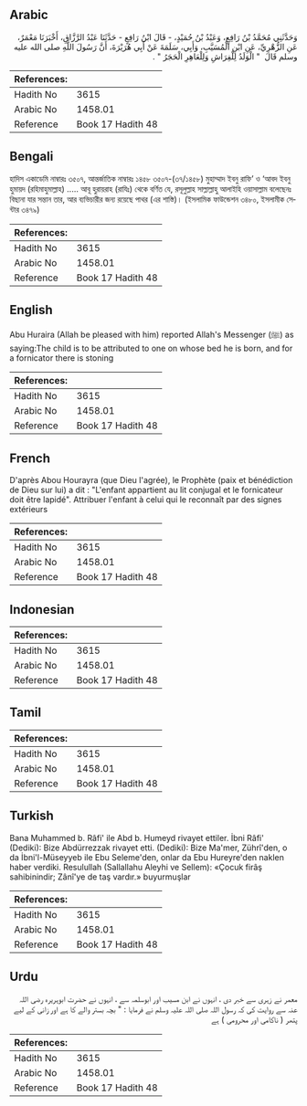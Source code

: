## Arabic


<div dir="rtl" lang="ar" style={{fontSize:'larger',backgroundColor:'#f8f9fa',padding:20}}>
وَحَدَّثَنِي مُحَمَّدُ بْنُ رَافِعٍ، وَعَبْدُ بْنُ حُمَيْدٍ، - قَالَ ابْنُ رَافِعٍ - حَدَّثَنَا عَبْدُ الرَّزَّاقِ، أَخْبَرَنَا مَعْمَرٌ، عَنِ الزُّهْرِيِّ، عَنِ ابْنِ الْمُسَيَّبِ، وَأَبِي، سَلَمَةَ عَنْ أَبِي هُرَيْرَةَ، أَنَّ رَسُولَ اللَّهِ صلى الله عليه وسلم قَالَ ‏ "‏ الْوَلَدُ لِلْفِرَاشِ وَلِلْعَاهِرِ الْحَجَرُ ‏"‏ ‏.‏
</div>
<div style={{backgroundColor:'#f8f9fa',padding:20, marginBottom: 10}}><table> <thead> <tr> <th>References:</th> <th></th> </tr> </thead> <tbody><tr><td>Hadith No</td><td>3615</td></tr><tr><td>Arabic No</td><td>1458.01</td></tr><tr><td>Reference</td><td>Book 17 Hadith 48</td></tr></tbody></table></div>

## Bengali


<div dir="ltr" lang="bn" style={{fontSize:'larger',backgroundColor:'#f8f9fa',padding:20}}>
হাদিস একাডেমি নাম্বারঃ ৩৫০৭, আন্তর্জাতিক নাম্বারঃ ১৪৫৮ ৩৫০৭-(৩৭/১৪৫৮) মুহাম্মাদ ইবনু রাফি’ ও ‘আবদ ইবনু হুমায়দ (রহিমাহুমাল্লাহ) ..... আবূ হুরায়রাহ (রাযিঃ) থেকে বর্ণিত যে, রসূলুল্লাহ সাল্লাল্লাহু আলাইহি ওয়াসাল্লাম বলেছেনঃ বিছানা যার সন্তান তার, আর ব্যভিচারীর জন্য রয়েছে পাথর (এর শাস্তি)। (ইসলামিক ফাউন্ডেশন ৩৪৮০, ইসলামীক সেন্টার ৩৪৭৯)
</div>
<div style={{backgroundColor:'#f8f9fa',padding:20, marginBottom: 10}}><table> <thead> <tr> <th>References:</th> <th></th> </tr> </thead> <tbody><tr><td>Hadith No</td><td>3615</td></tr><tr><td>Arabic No</td><td>1458.01</td></tr><tr><td>Reference</td><td>Book 17 Hadith 48</td></tr></tbody></table></div>

## English


<div dir="ltr" lang="en" style={{fontSize:'larger',backgroundColor:'#f8f9fa',padding:20}}>
Abu Huraira (Allah be pleased with him) reported Allah's Messenger (ﷺ) as saying:The child is to be attributed to one on whose bed he is born, and for a fornicator there is stoning
</div>
<div style={{backgroundColor:'#f8f9fa',padding:20, marginBottom: 10}}><table> <thead> <tr> <th>References:</th> <th></th> </tr> </thead> <tbody><tr><td>Hadith No</td><td>3615</td></tr><tr><td>Arabic No</td><td>1458.01</td></tr><tr><td>Reference</td><td>Book 17 Hadith 48</td></tr></tbody></table></div>

## French


<div dir="ltr" lang="fr" style={{fontSize:'larger',backgroundColor:'#f8f9fa',padding:20}}>
D'après Abou Hourayra (que Dieu l'agrée), le Prophète (paix et bénédiction de Dieu sur lui) a dit : "L'enfant appartient au lit conjugal et le fornicateur doit être lapidé". Attribuer l'enfant à celui qui le reconnaît par des signes extérieurs
</div>
<div style={{backgroundColor:'#f8f9fa',padding:20, marginBottom: 10}}><table> <thead> <tr> <th>References:</th> <th></th> </tr> </thead> <tbody><tr><td>Hadith No</td><td>3615</td></tr><tr><td>Arabic No</td><td>1458.01</td></tr><tr><td>Reference</td><td>Book 17 Hadith 48</td></tr></tbody></table></div>

## Indonesian


<div dir="ltr" lang="id" style={{fontSize:'larger',backgroundColor:'#f8f9fa',padding:20}}>

</div>
<div style={{backgroundColor:'#f8f9fa',padding:20, marginBottom: 10}}><table> <thead> <tr> <th>References:</th> <th></th> </tr> </thead> <tbody><tr><td>Hadith No</td><td>3615</td></tr><tr><td>Arabic No</td><td>1458.01</td></tr><tr><td>Reference</td><td>Book 17 Hadith 48</td></tr></tbody></table></div>

## Tamil


<div dir="ltr" lang="ta" style={{fontSize:'larger',backgroundColor:'#f8f9fa',padding:20}}>

</div>
<div style={{backgroundColor:'#f8f9fa',padding:20, marginBottom: 10}}><table> <thead> <tr> <th>References:</th> <th></th> </tr> </thead> <tbody><tr><td>Hadith No</td><td>3615</td></tr><tr><td>Arabic No</td><td>1458.01</td></tr><tr><td>Reference</td><td>Book 17 Hadith 48</td></tr></tbody></table></div>

## Turkish


<div dir="ltr" lang="tr" style={{fontSize:'larger',backgroundColor:'#f8f9fa',padding:20}}>
Bana Muhammed b. Râfi' ile Abd b. Humeyd rivayet ettiler. İbni Râfi' (Dediki): Bize Abdürrezzak rivayet etti. (Dediki): Bize Ma'mer, Zührî'den, o da İbni'l-Müseyyeb ile Ebu Seleme'den, onlar da Ebu Hureyre'den naklen haber verdiki. Resulullah (Sallallahu Aleyhi ve Sellem): «Çocuk firâş sahibinindir; Zânî'ye de taş vardır.» buyurmuşlar
</div>
<div style={{backgroundColor:'#f8f9fa',padding:20, marginBottom: 10}}><table> <thead> <tr> <th>References:</th> <th></th> </tr> </thead> <tbody><tr><td>Hadith No</td><td>3615</td></tr><tr><td>Arabic No</td><td>1458.01</td></tr><tr><td>Reference</td><td>Book 17 Hadith 48</td></tr></tbody></table></div>

## Urdu


<div dir="rtl" lang="ur" style={{fontSize:'larger',backgroundColor:'#f8f9fa',padding:20}}>
معمر نے زہری سے خبر دی ، انہوں نے ابن مسیب اور ابوسلمہ سے ، انہوں نے حضرت ابوہریرہ رضی اللہ عنہ سے روایت کی کہ رسول اللہ صلی اللہ علیہ وسلم نے فرمایا : " بچہ بستر والے کا ہے اور زانی کے لیے پتھر ( ناکامی اور محرومی ) ہے
</div>
<div style={{backgroundColor:'#f8f9fa',padding:20, marginBottom: 10}}><table> <thead> <tr> <th>References:</th> <th></th> </tr> </thead> <tbody><tr><td>Hadith No</td><td>3615</td></tr><tr><td>Arabic No</td><td>1458.01</td></tr><tr><td>Reference</td><td>Book 17 Hadith 48</td></tr></tbody></table></div>